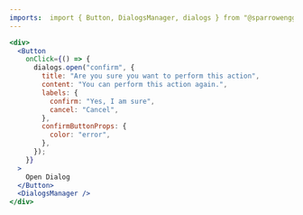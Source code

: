 ```yaml
---
imports:  import { Button, DialogsManager, dialogs } from "@sparrowengg/twigs-react";
---
```


```jsx live play=dialogs-manager-confirm
<div>
  <Button
    onClick={() => {
      dialogs.open("confirm", {
        title: "Are you sure you want to perform this action",
        content: "You can perform this action again.",
        labels: {
          confirm: "Yes, I am sure",
          cancel: "Cancel",
        },
        confirmButtonProps: {
          color: "error",
        },
      });
    }}
  >
    Open Dialog
  </Button>
  <DialogsManager />
</div>
```